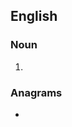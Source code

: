 {{also|air bases}}
==English==

===Noun===
{{head|en|noun plural form}}

# {{plural of|airbase|lang=en}}

===Anagrams===
* {{anagrams|en|Arabises|abaisers}}